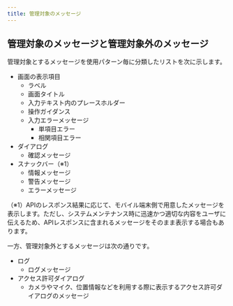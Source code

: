 ```yaml
---
title: 管理対象のメッセージ
---
```


## 管理対象のメッセージと管理対象外のメッセージ

管理対象とするメッセージを使用パターン毎に分類したリストを次に示します。

- 画面の表示項目
  - ラベル
  - 画面タイトル
  - 入力テキスト内のプレースホルダー
  - 操作ガイダンス
  - 入力エラーメッセージ
    - 単項目エラー
    - 相関項目エラー
- ダイアログ
  - 確認メッセージ
- スナックバー（※1）
  - 情報メッセージ
  - 警告メッセージ
  - エラーメッセージ

（※1）APIのレスポンス結果に応じて、モバイル端末側で用意したメッセージを表示します。ただし、システムメンテナンス時に迅速かつ適切な内容をユーザに伝えるため、APIレスポンスに含まれるメッセージをそのまま表示する場合もあります。

一方、管理対象外とするメッセージは次の通りです。

- ログ
  - ログメッセージ
- アクセス許可ダイアログ
  - カメラやマイク、位置情報などを利用する際に表示するアクセス許可ダイアログのメッセージ
